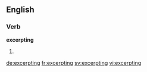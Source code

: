 ==English==

===Verb===
'''excerpting'''

# {{present participle of|excerpt}}

[[de:excerpting]]
[[fr:excerpting]]
[[sv:excerpting]]
[[vi:excerpting]]